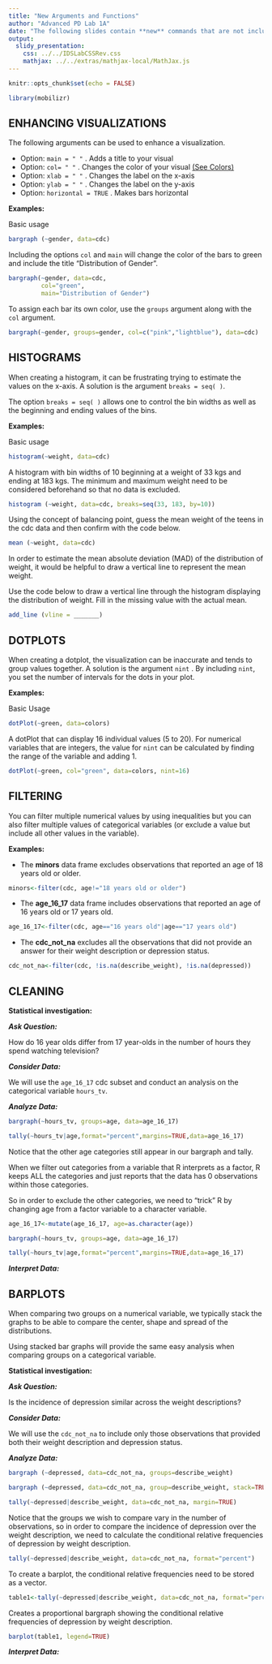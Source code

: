 ```yaml
---
title: "New Arguments and Functions"
author: "Advanced PD Lab 1A"
date: "The following slides contain **new** commands that are not included in the RStudio codes and functions handout."
output: 
  slidy_presentation: 
    css: ../../IDSLabCSSRev.css
    mathjax: ../../extras/mathjax-local/MathJax.js
---
```


```r
knitr::opts_chunk$set(echo = FALSE)
```

```r
library(mobilizr)
```

## ENHANCING VISUALIZATIONS

The following arguments can be used to enhance a visualization.

* Option:  `main = " "` .  Adds a title to your visual  
* Option:  `col= " "` . Changes the color of your visual [(See Colors)](http://www.stat.columbia.edu/~tzheng/files/Rcolor.pdf)
* Option:  `xlab = " "` .  Changes the label on the x-axis  
* Option:  `ylab = " "` . Changes the label on the y-axis  
* Option:  `horizontal = TRUE` . Makes bars horizontal 

**Examples:**  

Basic usage  

```r
bargraph (~gender, data=cdc)
```

Including the options `col` and `main` will change the color of the bars to green and include the title "Distribution of Gender".

```r
bargraph(~gender, data=cdc, 
         col="green", 
         main="Distribution of Gender")
```

To assign each bar its own color, use the `groups` argument along with the `col` argument.  

```r
bargraph(~gender, groups=gender, col=c("pink","lightblue"), data=cdc)
```

## HISTOGRAMS

When creating a histogram, it can be frustrating trying to estimate the values on the x-axis. A solution is the argument `breaks = seq( )`.  

The option  `breaks = seq( )`  allows one to control the bin widths as well as the beginning and ending values of the bins.  

**Examples:**  

Basic usage 

```r
histogram(~weight, data=cdc)
```

A histogram with bin widths of 10 beginning at a weight of 33 kgs and ending at 183 kgs. The minimum and maximum weight need to be considered beforehand so that no data is excluded.  

```r
histogram (~weight, data=cdc, breaks=seq(33, 183, by=10))
```

Using the concept of balancing point, guess the mean weight of the teens in the cdc data and then confirm with the code below.  

```r
mean (~weight, data=cdc)
``` 
    
In order to estimate the mean absolute deviation (MAD) of the distribution of weight, it would be helpful to draw a vertical line to represent the mean weight.  

Use the code below to draw a vertical line through the histogram displaying the distribution of weight. Fill in the missing value with the actual mean.  

```r
add_line (vline = _______)
``` 

## DOTPLOTS  

When creating a dotplot, the visualization can be inaccurate and tends to group values together. A solution is the argument `nint` . By including `nint`, you set the number of intervals for the dots in your plot.  

**Examples:** 

Basic Usage  

```r
dotPlot(~green, data=colors)
```

A dotPlot that can display 16 individual values (5 to 20). For numerical variables that are integers, the value for `nint` can be calculated by finding the range of the variable and adding 1.  

```r
dotPlot(~green, col="green", data=colors, nint=16) 
```

## FILTERING 

You can filter multiple numerical values by using inequalities but you can also filter multiple values of categorical variables (or exclude a value but include all other values in the variable).  

**Examples:**  

* The <b>minors</b> data frame excludes observations that reported an age of 18 years old or older.  

```r
minors<-filter(cdc, age!="18 years old or older")
```

* The <b>age_16_17</b> data frame includes observations that reported an age of 16 years old or 17 years old.    

```r
age_16_17<-filter(cdc, age=="16 years old"|age=="17 years old")
```

* The <b>cdc_not_na</b> excludes all the observations that did not provide an answer for their weight description or depression status.  

```r
cdc_not_na<-filter(cdc, !is.na(describe_weight), !is.na(depressed))
```

## CLEANING  

**Statistical investigation:**

<b><i> Ask Question:</b></i>  

How do 16 year olds differ from 17 year-olds in the number of hours they spend watching television?   

<b><i> Consider Data:</b></i>  

We will use the `age_16_17` cdc subset and conduct an analysis on the categorical variable `hours_tv`.

<b><i> Analyze Data:</b></i>  


```r
bargraph(~hours_tv, groups=age, data=age_16_17)
```

```r
tally(~hours_tv|age,format="percent",margins=TRUE,data=age_16_17)
```

Notice that the other age categories still appear in our bargraph and tally.  

When we filter out categories from a variable that R interprets as a factor, R keeps ALL the categories and just reports that the data has 0 observations within those categories.  

So in order to exclude the other categories, we need to “trick” R by changing age from a factor variable to a character variable.  

```r
age_16_17<-mutate(age_16_17, age=as.character(age))
```

```r
bargraph(~hours_tv, groups=age, data=age_16_17)
```

```r
tally(~hours_tv|age,format="percent",margins=TRUE,data=age_16_17)
```

<b><i> Interpret Data:</b></i>

## BARPLOTS  

When comparing two groups on a numerical variable, we typically stack the graphs to be able to compare the center, shape and spread of the distributions.  

Using stacked bar graphs will provide the same easy analysis when comparing groups on a categorical variable.  

**Statistical investigation:**  

<b><i> Ask Question:</b></i>  

Is the incidence of depression similar across the weight descriptions?  

<b><i> Consider Data:</b></i>  

We will use the `cdc_not_na` to include only those observations that provided both their weight description and depression status.  

<b><i> Analyze Data:</b></i>  

```r
bargraph (~depressed, data=cdc_not_na, groups=describe_weight)
```

```r
bargraph (~depressed, data=cdc_not_na, group=describe_weight, stack=TRUE)
```

```r
tally(~depressed|describe_weight, data=cdc_not_na, margin=TRUE)
```

Notice that the groups we wish to compare vary in the number of observations, so in order to compare the incidence of depression over the weight description, we need to calculate the conditional relative frequencies of depression by weight description.  

```r
tally(~depressed|describe_weight, data=cdc_not_na, format="percent")
```

To create a barplot, the conditional relative frequencies need to be stored as a vector.  

```r
table1<-tally(~depressed|describe_weight, data=cdc_not_na, format="percent")
```

Creates a proportional bargraph showing the conditional relative frequencies of depression by weight description.  

```r
barplot(table1, legend=TRUE)
```

<b><i> Interpret Data:</b></i> 